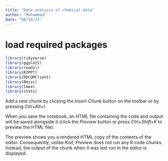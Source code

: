 ```yaml
---
title: "Data analysis of chemical data"
author: "Muhammad"
date: "08/10/22"
---
```




# load required packages
```r

library(tidyverse)
library(ggplot2)
library(readxl)
library(R2PPT)
library(RDCOMClient)
library(Rmisc)
library(lme4)
library(stats)

```

Add a new chunk by clicking the *Insert Chunk* button on the toolbar or by pressing *Ctrl+Alt+I*.

When you save the notebook, an HTML file containing the code and output will be saved alongside it (click the *Preview* button or press *Ctrl+Shift+K* to preview the HTML file).

The preview shows you a rendered HTML copy of the contents of the editor. Consequently, unlike *Knit*, *Preview* does not run any R code chunks. Instead, the output of the chunk when it was last run in the editor is displayed.
